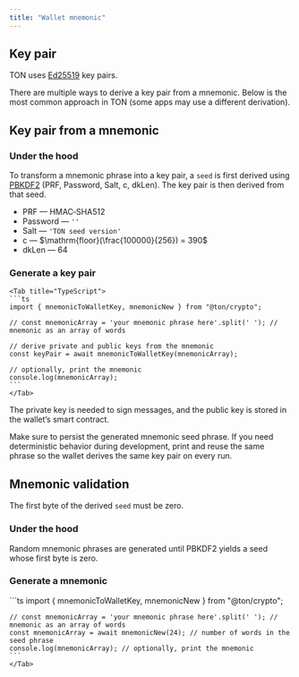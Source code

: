 ```yaml
---
title: "Wallet mnemonic"
---
```




## Key pair 
TON uses [Ed25519](https://en.wikipedia.org/wiki/EdDSA#Ed25519) key pairs.


There are multiple ways to derive a key pair from a mnemonic. Below is the most common approach in TON (some apps may use a different derivation).

## Key pair from a mnemonic
### Under the hood 
To transform a mnemonic phrase into a key pair, a `seed` is first derived using [PBKDF2](https://en.wikipedia.org/wiki/PBKDF2) (PRF, Password, Salt, c, dkLen). The key pair is then derived from that seed.

- PRF — HMAC‑SHA512
- Password — `''`
- Salt — `'TON seed version'`
- c — $\mathrm{floor}(\frac{100000}{256}) = 390$
- dkLen — 64

### Generate a key pair 
<Tabs groupId="code-examples">

    <Tab title="TypeScript">
    ```ts
    import { mnemonicToWalletKey, mnemonicNew } from "@ton/crypto";

    // const mnemonicArray = 'your mnemonic phrase here'.split(' '); // mnemonic as an array of words
    
    // derive private and public keys from the mnemonic
    const keyPair = await mnemonicToWalletKey(mnemonicArray); 
    
    // optionally, print the mnemonic
    console.log(mnemonicArray);
    ```
    </Tab>
</Tabs>

The private key is needed to sign messages, and the public key is stored in the wallet’s smart contract.

<Aside type="caution" title="Important">
Make sure to persist the generated mnemonic seed phrase. If you need deterministic behavior during development, print and reuse the same phrase so the wallet derives the same key pair on every run.
</Aside>


## Mnemonic validation 
The first byte of the derived `seed` must be zero. 

### Under the hood
Random mnemonic phrases are generated until PBKDF2 yields a seed whose first byte is zero.

### Generate a mnemonic
<Tabs groupId="code-examples">
    <Tab title="TypeScript">
    ```ts
    import { mnemonicToWalletKey, mnemonicNew } from "@ton/crypto";

    // const mnemonicArray = 'your mnemonic phrase here'.split(' '); // mnemonic as an array of words
    const mnemonicArray = await mnemonicNew(24); // number of words in the seed phrase
    console.log(mnemonicArray); // optionally, print the mnemonic
    ```
    </Tab>
</Tabs> 